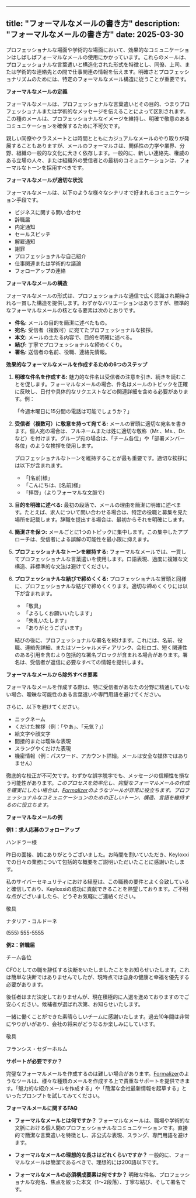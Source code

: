 
---
title: "フォーマルなメールの書き方"
description: "フォーマルなメールの書き方"
date: 2025-03-30
---

プロフェッショナルな場面や学術的な場面において、効果的なコミュニケーションはしばしばフォーマルなメールの使用にかかっています。これらのメールは、プロフェッショナルな言葉遣いと構造化された形式を特徴とし、同僚、上司、または学術的な連絡先との間で仕事関連の情報を伝えます。明確さとプロフェッショナリズムのためには、特定のフォーマルなメール構造に従うことが重要です。

**フォーマルなメールの定義**

フォーマルなメールは、プロフェッショナルな言葉遣いとその目的、つまりプロフェッショナルまたは学術的なメッセージを伝えることによって区別されます。この種のメールは、プロフェッショナルなイメージを維持し、明確で敬意のあるコミュニケーションを確保するために不可欠です。

親しい同僚やクラスメートとは時間とともにカジュアルなメールのやり取りが発展することもありますが、メールのフォーマルさは、関係性の力学や業界、分野、組織の一般的な文化に大きく依存します。一般的に、新しい連絡先、権威のある立場の人々、または組織外の受信者との最初のコミュニケーションは、フォーマルなトーンを採用すべきです。

**フォーマルなメールが適切な状況**

フォーマルなメールは、以下のような様々なシナリオで好まれるコミュニケーション手段です。

*   ビジネスに関する問い合わせ
*   辞職届
*   内定通知
*   セールスピッチ
*   解雇通知
*   謝罪
*   プロフェッショナルな自己紹介
*   仕事関連または学術的な議論
*   フォローアップの連絡

**フォーマルなメールの構造**

フォーマルなメールの形式は、プロフェッショナルな通信で広く認識され期待される一貫した構造を提供します。わずかなバリエーションはありますが、標準的なフォーマルなメールの核となる要素は次のとおりです。

*   **件名:** メールの目的を簡潔に述べたもの。
*   **宛名:** 受信者（複数可）に宛てたプロフェッショナルな挨拶。
*   **本文:** メールの主たる内容で、目的を明確に述べる。
*   **結び:** 丁寧でプロフェッショナルな締めくくり。
*   **署名:** 送信者の名前、役職、連絡先情報。

**効果的なフォーマルなメールを作成するための6つのステップ**

1.  **明確な件名を作成する:**
    魅力的な件名は受信者の注意を引き、続きを読むことを促します。フォーマルなメールの場合、件名はメールのトピックを正確に反映し、日付や具体的なリクエストなどの関連詳細を含める必要があります。例：

    「今週木曜日に15分間の電話は可能でしょうか？」

2.  **受信者（複数可）に敬意を持って宛てる:**
    メールの冒頭に適切な宛名を書きます。個人宛の場合は、フルネームまたは姓に適切な敬称（Mr.、Ms.、Dr.など）を付けます。グループ宛の場合は、「チーム各位」や「部署メンバー各位」のような挨拶を使用します。

    プロフェッショナルなトーンを維持することが最も重要です。適切な挨拶には以下が含まれます。

    *   「[名前]様」
    *   「こんにちは、[名前]様」
    *   「拝啓」（よりフォーマルな文脈で）

3.  **目的を明確に述べる:**
    最初の段落で、メールの理由を簡潔に明確に述べます。たとえば、求人について問い合わせる場合は、特定の役職と募集を見た場所を記載します。辞職を提出する場合は、最初からそれを明確にします。

4.  **簡潔さを保つ:**
    メールごとに1つのトピックに集中します。この集中したアプローチは、受信者による誤解の可能性を最小限に抑えます。

5.  **プロフェッショナルなトーンを維持する:**
    フォーマルなメールでは、一貫してプロフェッショナルな言葉遣いを使用します。口語表現、過度に複雑な文構造、非標準的な文法は避けてください。

6.  **プロフェッショナルな結びで締めくくる:**
    プロフェッショナルな冒頭と同様に、プロフェッショナルな結びで締めくくります。適切な締めくくりには以下が含まれます。

    *   「敬具」
    *   「よろしくお願いいたします」
    *   「失礼いたします」
    *   「ありがとうございます」

    結びの後に、プロフェッショナルな署名を続けます。これには、名前、役職、連絡先詳細、またはソーシャルメディアリンク、会社ロゴ、短く関連性のある引用を含むより包括的な署名ブロックが含まれる場合があります。署名は、受信者が返信に必要なすべての情報を提供します。

**フォーマルなメールから除外すべき要素**

フォーマルなメールを作成する際は、特に受信者があなたの分野に精通していない場合、曖昧な可能性のある言葉遣いや専門用語を避けてください。

さらに、以下を避けてください。

*   ニックネーム
*   くだけた挨拶（例：「やあ」、「元気？」）
*   絵文字や顔文字
*   間接的または曖昧な表現
*   スラングやくだけた表現
*   機密情報（例：パスワード、アカウント詳細。メールは安全な媒体ではありません）

徹底的な校正が不可欠です。わずかな誤字脱字でも、メッセージの信頼性を損なう可能性があります。*このプロセスを効率化し、完璧なフォーマルメールの作成を確実にしたい場合は、[Formalizer](https://formalizer.app)のようなツールが非常に役立ちます。プロフェッショナルなコミュニケーションのための正しいトーン、構造、言語を維持するのに役立ちます。*

**フォーマルなメールの例**

**例1：求人応募のフォローアップ**

ハンドラー様

昨日の面接、誠にありがとうございました。お時間を割いていただき、Keyloxxiでの日々の業務について包括的な概要をご説明いただいたことに感謝いたします。

私のサイバーセキュリティにおける経歴は、この職務の要件とよく合致していると確信しており、Keyloxxiの成功に貢献できることを熱望しております。ご不明な点がございましたら、どうぞお気軽にご連絡ください。

敬具

ナタリア・コルドーネ

(555) 555-5555

**例2：辞職届**

チーム各位

CFOとしての職を辞任する決断をいたしましたことをお知らせいたします。これは簡単な決断ではありませんでしたが、現時点では自身の健康と幸福を優先する必要があります。

後任者はまだ決定しておりませんが、現在積極的に人選を進めておりますのでご安心ください。候補者が選ばれ次第、お知らせいたします。

一緒に働くことができた素晴らしいチームに感謝いたします。過去10年間は非常にやりがいがあり、会社の将来がどうなるか楽しみにしています。

敬具

フランシス・セダーホルム

**サポートが必要ですか？**

完璧なフォーマルメールを作成するのは難しい場合があります。[Formalizer](https://formalizer.app)のようなツールは、様々な種類のメールを作成する上で貴重なサポートを提供できます。「魅力的な紹介メールを作成する」や「簡潔な会社最新情報を起草する」といったプロンプトを試してみてください。

**フォーマルメールに関するFAQ**

*   **フォーマルなメールとは何ですか？**
    フォーマルなメールは、職場や学術的な文脈における個人間のプロフェッショナルなコミュニケーションです。直接的で簡潔な言葉遣いを特徴とし、非公式な表現、スラング、専門用語を避けます。

*   **フォーマルなメールの理想的な長さはどれくらいですか？**
    一般的に、フォーマルなメールは簡潔であるべきで、理想的には200語以下です。

*   **フォーマルなメールの必須構成要素は何ですか？**
    明確な件名、プロフェッショナルな宛名、焦点を絞った本文（1〜2段落）、丁寧な結び、そして署名です。

